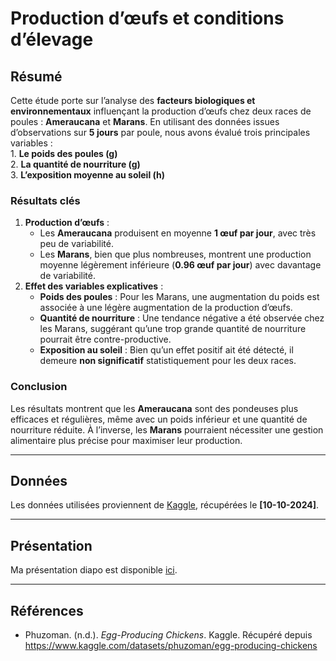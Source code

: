 Production d'œufs et conditions d'élevage
================



## Résumé  

Cette étude porte sur l’analyse des **facteurs biologiques et environnementaux** influençant la production d'œufs chez deux races de poules : **Ameraucana** et **Marans**. En utilisant des données issues d'observations sur **5 jours** par poule, nous avons évalué trois principales variables :  
1. **Le poids des poules (g)**  
2. **La quantité de nourriture (g)**  
3. **L'exposition moyenne au soleil (h)**  

### Résultats clés  
1. **Production d'œufs** :  
   - Les **Ameraucana** produisent en moyenne **1 œuf par jour**, avec très peu de variabilité.  
   - Les **Marans**, bien que plus nombreuses, montrent une production moyenne légèrement inférieure (**0.96 œuf par jour**) avec davantage de variabilité.  

2. **Effet des variables explicatives** :  
   - **Poids des poules** : Pour les Marans, une augmentation du poids est associée à une légère augmentation de la production d'œufs.  
   - **Quantité de nourriture** : Une tendance négative a été observée chez les Marans, suggérant qu'une trop grande quantité de nourriture pourrait être contre-productive.  
   - **Exposition au soleil** : Bien qu'un effet positif ait été détecté, il demeure **non significatif** statistiquement pour les deux races.  

### Conclusion  
Les résultats montrent que les **Ameraucana** sont des pondeuses plus efficaces et régulières, même avec un poids inférieur et une quantité de nourriture réduite. À l'inverse, les **Marans** pourraient nécessiter une gestion alimentaire plus précise pour maximiser leur production.  

---

## Données  
Les données utilisées proviennent de [Kaggle](https://www.kaggle.com/datasets/phuzoman/egg-producing-chickens), récupérées le **[10-10-2024]**.

---

## Présentation  

Ma présentation diapo est disponible [ici](presentation/presentation.html).

---

## Références  
- Phuzoman. (n.d.). *Egg-Producing Chickens*. Kaggle. Récupéré depuis [https://www.kaggle.com/datasets/phuzoman/egg-producing-chickens](https://www.kaggle.com/datasets/phuzoman/egg-producing-chickens)  





